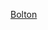 {{football squad
|name        = 保頓球員名單 
|teamname    = 博尔顿足球俱乐部
|title       = -{zh-hans:博尔顿;zh-hk:保頓;zh-tw:博爾頓;}-
| bgcolor =  white
| textcolor = #cc0000
| bordercolor = #000033
|list=
{{football squad2 player|no=3|name=[[德克蘭·約翰|约翰]]}}
{{football squad2 player|no=6|name={{le|喬治·約翰斯頓|George Johnston (footballer, born 1998)|約翰斯頓}}}}
{{football squad2 player|no=7|name=[[纳森·德尔福内索|-{zh-hans:德尔福内索; zh-hk:迪科尼素;}-]]}}
{{football squad2 player|no=13|name=[[马修·基克斯|基克斯]]}}
{{football squad2 player|no=23|name=[[羅伊德·伊斯格羅夫|伊斯格羅夫]]}}
{{football squad2 player|no=27|name=[[亚历克斯·巴蒂斯特|-{zh-hans:巴普蒂斯特; zh-hk:巴迪斯迪;}-]]}}
{{football squad2 player|no=29|name=[[李安·哥頓|哥頓]]}}
{{football squad2 manager|name=[[伊恩·伊瓦特|伊瓦特]]}}
}}<noinclude>
[[Category:英格兰足球俱乐部名单模板|Bolton]]
</noinclude>